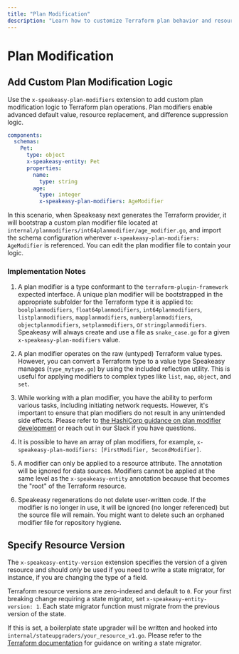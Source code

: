 ```yaml
---
title: "Plan Modification"
description: "Learn how to customize Terraform plan behavior and resource versioning."
---
```



# Plan Modification

## Add Custom Plan Modification Logic

Use the `x-speakeasy-plan-modifiers` extension to add custom plan modification logic to Terraform plan operations. Plan modifiers enable advanced default value, resource replacement, and difference suppression logic.

```yaml
components:
  schemas:
    Pet:
      type: object
      x-speakeasy-entity: Pet
      properties:
        name:
          type: string
        age:
          type: integer
          x-speakeasy-plan-modifiers: AgeModifier
```

In this scenario, when Speakeasy next generates the Terraform provider, it will bootstrap a custom plan modifier file located at `internal/planmodifiers/int64planmodifier/age_modifier.go`, and import the schema configuration wherever `x-speakeasy-plan-modifiers: AgeModifier` is referenced. You can edit the plan modifier file to contain your logic.

### Implementation Notes

1. A plan modifier is a type conformant to the `terraform-plugin-framework` expected interface. A unique plan modifier will be bootstrapped in the appropriate subfolder for the Terraform type it is applied to: `boolplanmodifiers`, `float64planmodifiers`, `int64planmodifiers`, `listplanmodifiers`, `mapplanmodifiers`, `numberplanmodifiers`, `objectplanmodifiers`, `setplanmodifiers`, or `stringplanmodifiers`. Speakeasy will always create and use a file as `snake_case.go` for a given `x-speakeasy-plan-modifiers` value.

2. A plan modifier operates on the raw (untyped) Terraform value types. However, you can convert a Terraform type to a value type Speakeasy manages (`type_mytype.go`) by using the included reflection utility. This is useful for applying modifiers to complex types like `list`, `map`, `object`, and `set`.

3. While working with a plan modifier, you have the ability to perform various tasks, including initiating network requests. However, it's important to ensure that plan modifiers do not result in any unintended side effects. Please refer to [the HashiCorp guidance on plan modifier development](https://developer.hashicorp.com/terraform/plugin/framework/resources/plan-modification) or reach out in our Slack if you have questions.

4. It is possible to have an array of plan modifiers, for example, `x-speakeasy-plan-modifiers: [FirstModifier, SecondModifier]`.

5. A modifier can only be applied to a resource attribute. The annotation will be ignored for data sources. Modifiers cannot be applied at the same level as the `x-speakeasy-entity` annotation because that becomes the "root" of the Terraform resource.

6. Speakeasy regenerations do not delete user-written code. If the modifier is no longer in use, it will be ignored (no longer referenced) but the source file will remain. You might want to delete such an orphaned modifier file for repository hygiene.

##  Specify Resource Version

The `x-speakeasy-entity-version` extension specifies the version of a given resource and should *only* be used if you need to write a state migrator, for instance, if you are changing the type of a field.

Terraform resource versions are zero-indexed and default to `0`. For your first breaking change requiring a state migrator, set `x-speakeasy-entity-version: 1`. Each state migrator function must migrate from the previous version of the state.

If this is set, a boilerplate state upgrader will be written and hooked into `internal/stateupgraders/your_resource_v1.go`. Please refer to the [Terraform documentation](https://developer.hashicorp.com/terraform/plugin/framework/resources/state-upgrade) for guidance on writing a state migrator.
